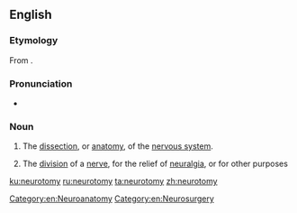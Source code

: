 ==English==

===Etymology===
From {{affix|en|neuro-|-tomy}}.

===Pronunciation===
* {{audio|en-us-neurotomy.ogg|Audio (US)|lang=en}}

===Noun===
{{en-noun|neurotomies}}

# {{label|en|neuroscience}} The [[dissection]], or [[anatomy]], of the [[nervous system]].
# {{label|en|neurology}} The [[division]] of a [[nerve]], for the relief of [[neuralgia]], or for other purposes
#: {{rfquotek|Dunglison}}

[[Category:en:Neuroanatomy]]
[[Category:en:Neurosurgery]]

[[ku:neurotomy]]
[[ru:neurotomy]]
[[ta:neurotomy]]
[[zh:neurotomy]]